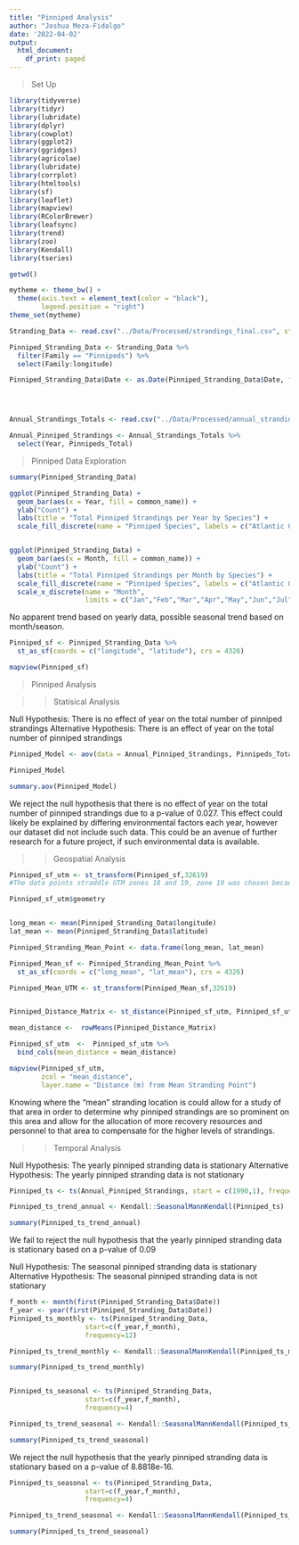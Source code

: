 ```yaml
---
title: "Pinniped Analysis"
author: "Joshua Meza-Fidalgo"
date: '2022-04-02'
output:
  html_document:
    df_print: paged
---
```

>Set Up

```r
library(tidyverse)
library(tidyr)
library(lubridate)
library(dplyr)
library(cowplot)
library(ggplot2)
library(ggridges)
library(agricolae)
library(lubridate)
library(corrplot)
library(htmltools)
library(sf)
library(leaflet)
library(mapview)
library(RColorBrewer)
library(leafsync)
library(trend)
library(zoo)
library(Kendall)
library(tseries)

getwd()

mytheme <- theme_bw() +
  theme(axis.text = element_text(color = "black"), 
        legend.position = "right")
theme_set(mytheme)
```


```r
Stranding_Data <- read.csv("../Data/Processed/strandings_final.csv", stringsAsFactors = TRUE)

Pinniped_Stranding_Data <- Stranding_Data %>%
  filter(Family == "Pinnipeds") %>%
  select(Family:longitude)

Pinniped_Stranding_Data$Date <- as.Date(Pinniped_Stranding_Data$Date, format = "%Y-%m-%d")




Annual_Strandings_Totals <- read.csv("../Data/Processed/annual_strandings_totals.csv", stringsAsFactors = TRUE)

Annual_Pinniped_Strandings <- Annual_Strandings_Totals %>%
  select(Year, Pinnipeds_Total)
```


>Pinniped Data Exploration

```r
summary(Pinniped_Stranding_Data)

ggplot(Pinniped_Stranding_Data) +
  geom_bar(aes(x = Year, fill = common_name)) +
  ylab("Count") +
  labs(title = "Total Pinniped Strandings per Year by Species") + 
  scale_fill_discrete(name = "Pinniped Species", labels = c("Atlantic Gray Seal", "Harbor Seal", "Harp Seal", "Hooded Seal", "Unidentified Pinniped"))


ggplot(Pinniped_Stranding_Data) +
  geom_bar(aes(x = Month, fill = common_name)) +
  ylab("Count") +
  labs(title = "Total Pinniped Strandings per Month by Species") + 
  scale_fill_discrete(name = "Pinniped Species", labels = c("Atlantic Gray Seal", "Harbor Seal", "Harp Seal", "Hooded Seal", "Unidentified Pinniped")) +
  scale_x_discrete(name = "Month",
                   limits = c("Jan","Feb","Mar","Apr","May","Jun","Jul","Aug","Sep","Oct","Nov","Dec"))
```

No apparent trend based on yearly data, possible seasonal trend based on month/season.



```r
Pinniped_sf <- Pinniped_Stranding_Data %>%
  st_as_sf(coords = c("longitude", "latitude"), crs = 4326)

mapview(Pinniped_sf)
```



>Pinniped Analysis


>>Statisical Analysis

Null Hypothesis: There is no effect of year on the total number of pinniped strandings
Alternative Hypothesis: There is an effect of year on the total number of pinniped strandings

```r
Pinniped_Model <- aov(data = Annual_Pinniped_Strandings, Pinnipeds_Total ~ Year)

Pinniped_Model

summary.aov(Pinniped_Model)
```

We reject the null hypothesis that there is no effect of year on the total number of pinniped strandings due to a p-value of 0.027.  This  effect could likely be explained by differing environmental factors each year, however our dataset did not include such data.  This could be an avenue of further research for a future project, if such environmental data is available.    


>>Geospatial Analysis

```r
Pinniped_sf_utm <- st_transform(Pinniped_sf,32619)
#The data points straddle UTM zones 18 and 19, zone 19 was chosen because that is where the greatest concentration of points seems to be located.

Pinniped_sf_utm$geometry


long_mean <- mean(Pinniped_Stranding_Data$longitude)
lat_mean <- mean(Pinniped_Stranding_Data$latitude)

Pinniped_Stranding_Mean_Point <- data.frame(long_mean, lat_mean)

Pinniped_Mean_sf <- Pinniped_Stranding_Mean_Point %>%
  st_as_sf(coords = c("long_mean", "lat_mean"), crs = 4326)

Pinniped_Mean_UTM <- st_transform(Pinniped_Mean_sf,32619)


Pinniped_Distance_Matrix <- st_distance(Pinniped_sf_utm, Pinniped_sf_utm, pairwise = T)

mean_distance <-  rowMeans(Pinniped_Distance_Matrix)

Pinniped_sf_utm  <-  Pinniped_sf_utm %>% 
  bind_cols(mean_distance = mean_distance)
```

```r
mapview(Pinniped_sf_utm, 
        zcol = "mean_distance",
        layer.name = "Distance (m) from Mean Stranding Point")
```

Knowing where the "mean" stranding location is could allow for a study of that area in order to determine why pinniped strandings are so prominent on this area and allow for the allocation of more recovery resources and personnel to that area to compensate for the higher levels of strandings. 


>>Temporal Analysis

Null Hypothesis: The yearly pinniped stranding data is stationary
Alternative Hypothesis: The yearly pinniped stranding data is not stationary

```r
Pinniped_ts <- ts(Annual_Pinniped_Strandings, start = c(1990,1), frequency = 1)

Pinniped_ts_trend_annual <- Kendall::SeasonalMannKendall(Pinniped_ts)

summary(Pinniped_ts_trend_annual)
```

We fail to reject the null hypothesis that the yearly pinniped stranding data is stationary based on a p-value of 0.09




Null Hypothesis: The seasonal pinniped stranding data is stationary
Alternative Hypothesis: The seasonal pinniped stranding data is not stationary

```r
f_month <- month(first(Pinniped_Stranding_Data$Date))
f_year <- year(first(Pinniped_Stranding_Data$Date))
Pinniped_ts_monthly <- ts(Pinniped_Stranding_Data,
                   start=c(f_year,f_month),
                   frequency=12) 

Pinniped_ts_trend_monthly <- Kendall::SeasonalMannKendall(Pinniped_ts_monthly)

summary(Pinniped_ts_trend_monthly)


Pinniped_ts_seasonal <- ts(Pinniped_Stranding_Data,
                   start=c(f_year,f_month),
                   frequency=4)

Pinniped_ts_trend_seasonal <- Kendall::SeasonalMannKendall(Pinniped_ts_seasonal)

summary(Pinniped_ts_trend_seasonal)
```

We reject the null hypothesis that the yearly pinniped stranding data is stationary based on a p-value of 8.8818e-16.



```r
Pinniped_ts_seasonal <- ts(Pinniped_Stranding_Data,
                   start=c(f_year,f_month),
                   frequency=4)

Pinniped_ts_trend_seasonal <- Kendall::SeasonalMannKendall(Pinniped_ts_seasonal)

summary(Pinniped_ts_trend_seasonal)
```

